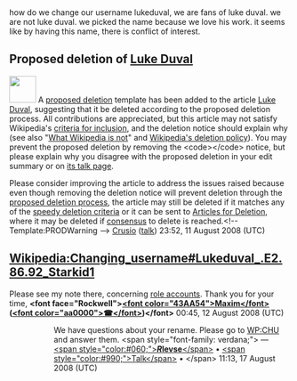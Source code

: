 <article id="18680200" title=User talk:Starkid1>
	<talkpage id="18680200" title="User talk:Starkid1">
how do we change our username lukeduval, we are fans of luke duval.  we are not luke duval.  we picked the name because we love his work.  it seems like by having this name, there is conflict of interest.

==Proposed deletion of [[Luke Duval]]==
[[Image:Ambox warning yellow.svg|left|48px|]]
A [[Wikipedia:Proposed deletion|proposed deletion]] template has been added to the article [[Luke Duval]], suggesting that it be deleted according to the proposed deletion process. All contributions are appreciated, but this article may not satisfy Wikipedia's [[Wikipedia:Criteria for inclusion|criteria for inclusion]], and the deletion notice should explain why (see also &quot;[[Wikipedia:What Wikipedia is not|What Wikipedia is not]]&quot; and [[Wikipedia:Deletion policy|Wikipedia's deletion policy]]).  You may prevent the proposed deletion by removing the &lt;code&gt;{{tl|dated prod}}&lt;/code&gt; notice, but please explain why you disagree with the proposed deletion in your edit summary or on [[Talk:Luke Duval|its talk page]].

Please consider improving the article to address the issues raised because even though removing the deletion notice will prevent deletion through the [[WP:PROD|proposed deletion process]], the article may still be deleted if it matches any of the [[Wikipedia:Criteria for speedy deletion|speedy deletion criteria]] or it can be sent to [[Wikipedia:Articles for deletion|Articles for Deletion]], where it may be deleted if [[Wikipedia:Consensus|consensus]] to delete is reached.&lt;!-- Template:PRODWarning --&gt; [[User:Crusio|Crusio]] ([[User talk:Crusio|talk]]) 23:52, 11 August 2008 (UTC)

== [[Wikipedia:Changing_username#Lukeduval_.E2.86.92_Starkid1]] ==

Please see my note there, concerning [[WP:ROLE|role accounts]]. Thank you for your time, '''&lt;font face=&quot;Rockwell&quot;&gt;[[Special:Contributions/Maxim|&lt;font color=&quot;43AA54&quot;&gt;Maxim&lt;/font&gt;]] ([[User talk:Maxim|&lt;font color=&quot;aa0000&quot;&gt;☎&lt;/font&gt;]])&lt;/font&gt;''' 00:45, 12 August 2008 (UTC)
::We have questions about your rename. Please go to [[WP:CHU]] and answer them. &lt;span style=&quot;font-family: verdana;&quot;&gt; — [[User:Rlevse|&lt;span style=&quot;color:#060;&quot;&gt;'''''R''levse'''&lt;/span&gt;]] • [[User_talk:Rlevse|&lt;span style=&quot;color:#990;&quot;&gt;Talk&lt;/span&gt;]] • &lt;/span&gt; 11:13, 17 August 2008 (UTC)
	</talkpage>
</article>